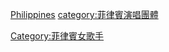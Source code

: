 [[category:各國籍女子演唱團體|Philippines]]
[[category:菲律賓演唱團體|category:菲律賓演唱團體]]
[[Category:菲律賓女歌手|Category:菲律賓女歌手]]